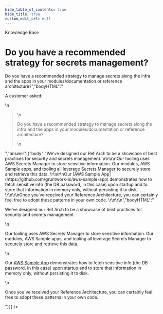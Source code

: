 ```yaml
---
hide_table_of_contents: true
hide_title: true
custom_edit_url: null
---
```



<CenterLayout>
<span className="searchCategory">Knowledge Base</span>
<h1>Do you have a recommended strategy for secrets management?</h1>
<GitHub discussion={{"id":"D_kwDOF8slf84AOB2L","number":62,"author":{"login":"zackproser"},"title":"Do you have a recommended strategy for secrets management?","body":"A customer asked: \r\n> Do you have a recommended strategy to manage secrets along the infra and the apps in your modules/documentation or reference architecture?","bodyHTML":"<p dir=\"auto\">A customer asked:</p>\n<blockquote>\n<p dir=\"auto\">Do you have a recommended strategy to manage secrets along the infra and the apps in your modules/documentation or reference architecture?</p>\n</blockquote>","answer":{"body":"We've designed our Ref Arch to be a showcase of best practices for security and secrets management. \r\n\r\nOur tooling uses AWS Secrets Manager to store sensitive information. Our modules, AWS Sample apps, and tooling all leverage Secrets Manager to securely store and retrieve this data. \r\n\r\nOur [AWS Sample App](https://github.com/gruntwork-io/aws-sample-app) demonstrates how to fetch sensitive info (the DB password, in this case) upon startup and to store that information in memory only, without persisting it to disk. \r\n\r\nOnce you've received your Reference Architecture, you can certainly feel free to adopt these patterns in your own code. \r\n\r\n","bodyHTML":"<p dir=\"auto\">We've designed our Ref Arch to be a showcase of best practices for security and secrets management.</p>\n<p dir=\"auto\">Our tooling uses AWS Secrets Manager to store sensitive information. Our modules, AWS Sample apps, and tooling all leverage Secrets Manager to securely store and retrieve this data.</p>\n<p dir=\"auto\">Our <a href=\"https://github.com/gruntwork-io/aws-sample-app\">AWS Sample App</a> demonstrates how to fetch sensitive info (the DB password, in this case) upon startup and to store that information in memory only, without persisting it to disk.</p>\n<p dir=\"auto\">Once you've received your Reference Architecture, you can certainly feel free to adopt these patterns in your own code.</p>"}}} />

</CenterLayout>
  

<!-- ##DOCS-SOURCER-START
{
  "sourcePlugin": "github-discussions",
  "hash": "189de2e470da4d910133e07c4dd7b9cd"
}
##DOCS-SOURCER-END -->
